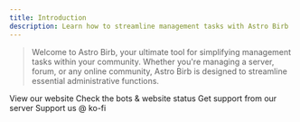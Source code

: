```yaml
---
title: Introduction
description: Learn how to streamline management tasks with Astro Birb
---
```


> Welcome to Astro Birb, your ultimate tool for simplifying management tasks within your community. Whether you're managing a server, forum, or any online community, Astro Birb is designed to streamline essential administrative functions.

<CardGroup cols={2}>
  <Card title="Website" icon="link" href="https://astrobirb.dev">
    View our website
  </Card>
  <Card title="Status" icon="signal-bars" href="https://status.astrobirb.dev">
    Check the bots & website status
  </Card>
  <Card title="Support Server" icon="message-question" href="https://astrobirb.dev/support">
    Get support from our server
  </Card>
  <Card title="Support Us" icon="hand-holding-dollar" href="https://ko-fi.com/astrobird">
    Support us @ ko-fi
  </Card>
</CardGroup>
